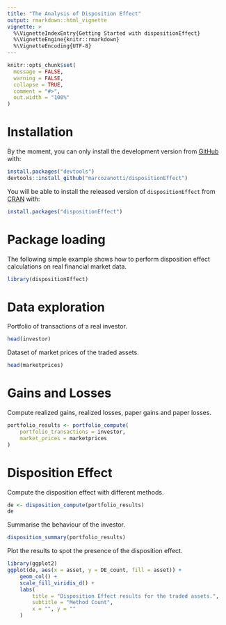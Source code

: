 ```yaml
---
title: "The Analysis of Disposition Effect"
output: rmarkdown::html_vignette
vignette: >
  %\VignetteIndexEntry{Getting Started with dispositionEffect}
  %\VignetteEngine{knitr::rmarkdown}
  %\VignetteEncoding{UTF-8}
---
```


```r
knitr::opts_chunk$set(
  message = FALSE, 
  warning = FALSE,
  collapse = TRUE,
  comment = "#>",
  out.width = "100%"
)
```


# Installation

By the moment, you can only install the development version from
[GitHub](https://github.com/) with:

```r
install.packages("devtools")
devtools::install_github("marcozanotti/dispositionEffect")
```

You will be able to install the released version of `dispositionEffect`
from [CRAN](https://CRAN.R-project.org) with:

```r
install.packages("dispositionEffect")
```
  
  
# Package loading

The following simple example shows how to perform disposition effect 
calculations on real financial market data.  

```r
library(dispositionEffect)
```
  
  
# Data exploration

Portfolio of transactions of a real investor.

```r
head(investor)
```

Dataset of market prices of the traded assets.

```r
head(marketprices)
```


# Gains and Losses

Compute realized gains, realized losses, paper gains and paper losses.

```r
portfolio_results <- portfolio_compute(
	portfolio_transactions = investor, 
	market_prices = marketprices
)
```


# Disposition Effect

Compute the disposition effect with different methods.

```r
de <- disposition_compute(portfolio_results)
de
```

Summarise the behaviour of the investor.

```r
disposition_summary(portfolio_results)
```

Plot the results to spot the presence of the disposition effect.

```r
library(ggplot2)
ggplot(de, aes(x = asset, y = DE_count, fill = asset)) +
	geom_col() +
	scale_fill_viridis_d() +
	labs(
		title = "Disposition Effect results for the traded assets.",
		subtitle = "Method Count",
		x = "", y = ""
	)
```
